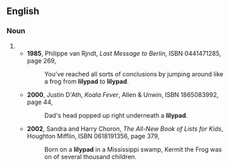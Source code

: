 {{also|lily pad}}

==English==

===Noun===
{{en-noun|head=[[lily]][[pad]]}}
# {{alternative spelling of|lily pad|lang=en}}
#* '''1985''', Philippe van Rjndt, ''Last Message to Berlin'', ISBN 0441471285, page 269,
#*: You've reached all sorts of conclusions by jumping around like a frog from '''lilypad''' to '''lilypad'''.
#* '''2000''', Justin D'Ath, ''Koala Fever'', Allen & Unwin, ISBN 1865083992, page 44,
#*: Dad's head popped up right underneath a '''lilypad'''.
#* '''2002''', Sandra and Harry Choron, ''The All-New Book of Lists for Kids'', Houghton Mifflin, ISBN 0618191356, page 379,
#*: Born on a '''lilypad''' in a Mississippi swamp, Kermit the Frog was on of several thousand children.